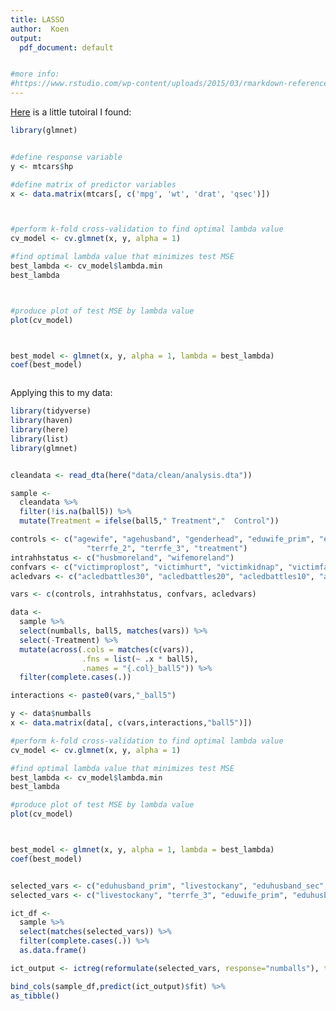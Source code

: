 ```yaml
---
title: LASSO
author:  Koen
output: 
  pdf_document: default


#more info:
#https://www.rstudio.com/wp-content/uploads/2015/03/rmarkdown-reference.pdf
---
```



[Here](https://www.statology.org/lasso-regression-in-r/) is a little tutoiral I found:

```r


library(glmnet)


#define response variable
y <- mtcars$hp

#define matrix of predictor variables
x <- data.matrix(mtcars[, c('mpg', 'wt', 'drat', 'qsec')])



#perform k-fold cross-validation to find optimal lambda value
cv_model <- cv.glmnet(x, y, alpha = 1)

#find optimal lambda value that minimizes test MSE
best_lambda <- cv_model$lambda.min
best_lambda



#produce plot of test MSE by lambda value
plot(cv_model) 



best_model <- glmnet(x, y, alpha = 1, lambda = best_lambda)
coef(best_model)



```
Applying this to my data:


```r


library(tidyverse)
library(haven)
library(here)
library(list)
library(glmnet)


cleandata <- read_dta(here("data/clean/analysis.dta"))

sample <- 
  cleandata %>%
  filter(!is.na(ball5)) %>%
  mutate(Treatment = ifelse(ball5," Treatment","  Control"))

controls <- c("agewife", "agehusband", "genderhead", "eduwife_prim", "eduwife_sec", "eduhusband_prim", "eduhusband_sec", "tinroof", "livestockany", 
                 "terrfe_2", "terrfe_3", "treatment")
intrahhstatus <- c("husbmoreland", "wifemoreland")
confvars <- c("victimproplost", "victimhurt", "victimkidnap", "victimfamlost")
acledvars <- c("acledbattles30", "acledbattles20", "acledbattles10", "acledviolence30", "acledviolence20", "acledviolence10")

vars <- c(controls, intrahhstatus, confvars, acledvars)

data <- 
  sample %>%
  select(numballs, ball5, matches(vars)) %>%
  select(-Treatment) %>%
  mutate(across(.cols = matches(c(vars)),
                .fns = list(~ .x * ball5),
                .names = "{.col}_ball5")) %>% 
  filter(complete.cases(.))

interactions <- paste0(vars,"_ball5")

y <- data$numballs
x <- data.matrix(data[, c(vars,interactions,"ball5")])

#perform k-fold cross-validation to find optimal lambda value
cv_model <- cv.glmnet(x, y, alpha = 1)

#find optimal lambda value that minimizes test MSE
best_lambda <- cv_model$lambda.min
best_lambda

#produce plot of test MSE by lambda value
plot(cv_model) 



best_model <- glmnet(x, y, alpha = 1, lambda = best_lambda)
coef(best_model)


selected_vars <- c("eduhusband_prim", "livestockany", "eduhusband_sec",  "eduwife_prim", "eduwife_sec",  "terrfe_3", "husbmoreland", "victimfamlost", "acledviolence10")                                                                                                                          
selected_vars <- c("livestockany", "terrfe_3", "eduwife_prim", "eduhusband_sec", "husbmoreland", "victimfamlost", "acledviolence20")

ict_df <- 
  sample %>%
  select(matches(selected_vars)) %>%
  filter(complete.cases(.)) %>%
  as.data.frame() 

ict_output <- ictreg(reformulate(selected_vars, response="numballs"), treat = "ball5", J = 4, method = "lm", data = ict_df) 

bind_cols(sample_df,predict(ict_output)$fit) %>%
as_tibble()



```